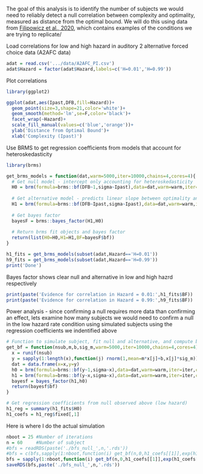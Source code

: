 The goal of this analysis is to identify the number of subjects we would need to reliably detect a null correlation between complexity and optimality, measured as distance from the optimal bound. We will do this using data from [Filipowicz et al., 2020](https://elifesciences.org/articles/57872), which contains examples of the conditions we are trying to replicate/

Load correlations for low and high hazard in auditory 2 alternative forced choice data (A2AFC data)
```r
adat = read.csv('.../data/A2AFC_PI.csv')
adat$Hazard = factor(adat$Hazard,labels=c('H=0.01','H=0.99'))
```

Plot correlations
```r
library(ggplot2)

ggplot(adat,aes(Ipast,DFB,fill=Hazard))+
  geom_point(size=3,shape=21,color='white')+
  geom_smooth(method='lm',se=F,color='black')+
  facet_wrap(~Hazard)+
  scale_fill_manual(values=c('blue','orange'))+
  ylab('Distance from Optimal Bound')+
  xlab('Complexity (Ipast)')
```

Use BRMS to get regression coefficients from models that account for heteroskedasticity
```r
library(brms)

get_brms_models = function(dat,warm=5000,iter=10000,chains=4,cores=4){
  # Get null model - intercept only accounting for heteroskedasticity
  H0 = brm(formula=brms::bf(DFB~1,sigma~Ipast),data=dat,warm=warm,iter=iter,chains=chains,cores=cores,save_all_pars=T)
  
  # Get alternative model - predicts linear slope between optimality and complexity
  H1 = brm(formula=brms::bf(DFB~Ipast,sigma~Ipast),data=dat,warm=warm,iter=iter,chains=chains,cores=cores,save_all_pars=T)
  
  # Get bayes factor
  bayesF = brms::bayes_factor(H1,H0)
  
  # Return brms fit objects and bayes factor
  return(list(H0=H0,H1=H1,BF=bayesF$bf))
}

h1_fits = get_brms_models(subset(adat,Hazard=='H=0.01'))
h9_fits = get_brms_models(subset(adat,Hazard=='H=0.99'))
print('Done')
```
 Bayes factor shows clear null and alternative in low and high hazrd respectively
```r
print(paste('Evidence for correlation in Hazard = 0.01:',h1_fits$BF))
print(paste('Evidence for correlation in Hazard = 0.99:',h9_fits$BF))
```


Power analysis - since confirming a null requires more data than confirming an effect, lets examine how many subjects we would need to confirm a null in the low hazard rate condition using simulated subjects using the regression coefficients we indentified above

```r
# Function to simulate subject, fit null and alternative, and compute bayes factor
get_bf = function(nsub,m,b,sig_m,warm=5000,iter=10000,chains=4,cores=4){
  x = runif(nsub)
  y = sapply(1:length(x),function(j) rnorm(1,mean=m*x[j]+b,x[j]*sig_m))
  dat = data.frame(x=x,y=y)
  h0 = brm(formula=brms::bf(y~1,sigma~x),data=dat,warm=warm,iter=iter,chains=chains,cores=chains,save_all_pars=T)
  h1 = brm(formula=brms::bf(y~x,sigma~x),data=dat,warm=warm,iter=iter,chains=chains,cores=chains,save_all_pars=T)
  bayesf = bayes_factor(h1,h0)
  return(bayesf$bf)
}

# Get regression coefficients from null observed above (low hazard)
h1_reg = summary(h1_fits$H0)
h1_coefs = h1_reg$fixed[,1]
```

Here is where I do the actual simulation
```r
nboot = 25 #Number of iterations
n = 60     #Number of subject
#bfs = readRDS(paste('./bfs_null_',n,'.rds'))
#bfs = c(bfs,sapply(1:nboot,function(i) get_bf(n,0,h1_coefs[[1]],exp(h1_coefs[[2]]+h1_coefs[[3]]))))
bfs = sapply(1:nboot,function(i) get_bf(n,0,h1_coefs[[1]],exp(h1_coefs[[2]]+h1_coefs[[3]])))
saveRDS(bfs,paste('./bfs_null_',n,'.rds'))
```

